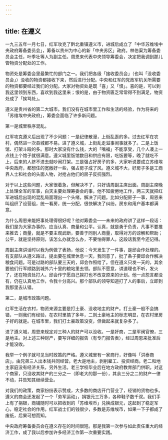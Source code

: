 ```yaml
---
---
---
```

title: 在遵义
---




一九三五年一月七日，红军攻克了黔北重镇遵义市，进城后成立了「中华苏维埃中央政府筹备委员会」，筹备以贵州为中心的新「中央苏区」政府。林伯渠为筹备委员会主任，叶季壮等人为副主任。周恩来代表中央领导筹委会，决定把我调到那儿管物资分配处的工作。

物资处是筹委会里最繁忙的部门之一。我们把各级「接收委员会」（也叫「没收委员会」）没收的物资都接收下来，然后进行分配。中央和红军的党政军机关所需要的物资都要经过我们的分配。大家对物资处是既「喜」又「恨」。喜的是，可以到我这里领到东西，喜欢到我这里来；恨的是，由于物资匮乏常常得不到满足，物资处成了「挨骂处」。

遵义是贵州省的第二大城市。我们没有在城市里工作和生活的经验，作为将来的「苏维埃中央政府」，筹委会面临了许多新问题。

第一是城里秩序混乱。

红军攻克遵义后出现了不少问题：一是纪律散漫，上街乱逛的多。过去红军在农村，偶然进一次县城都不易。进了遵义城，上街乱走滋事闹事就多了。二是上饭馆、打架斗殴的多。那时大家没有什么钱，大的「嘴福」不能享受，几个人凑上一点钱上个馆子就很满意。遵义城里饭馆数目和供应有限，吃饭要等，晚了就吃不上，后来的人挤不进去就吵闹打架。三是强占好房子的多，大家听说要成立苏维埃中央政府，都想住的宽敞好一些，强占房子成了风。遵义城不大，好房子多是工商界人士和社会的头面人物，对抢占他们的房子反抗强烈。

对于以上这些问题，大家很着急，但解决不了，只好请周副主席出面。周副主席晚上处理全军的军事，白天主要处理筹委会的事，他不知疲倦地工作，两三天就把红军进城后出现的混乱局面理出一个头绪，解决了问题。比如分配房子一事，周恩来叫组织了设营组，统一看房，统一分配，很快解决了纠纷。房东和用户基本都满意。

为什么周恩来能把事处理得很好呢？他对筹委会——未来的政府讲了这样一段话：我们是为大家办事的，应当认真、商量和公平。认真，就是勇于负责，凡事不要推来推去；商量，就是不要主观武断，要善于同别人商量，取得对方的谅解和帮助；公平，就是坚持原则，该怎么办就怎么办，不要怕得罪人。这段话我至今还记得。

周副主席讲话时以我为例做了表扬，他说：今天发生了一件事，是邱会作处理的。有支部队从遵义路过，提出要在城里休息一天，我同意了，批了条子要邱会作解决粮食问题。可是过路的部队要三天的，邱会作照给了。但在遵义只发一天的，其余要他们行军顺路到城外六十里的粮站里去领。部队不愿意，讲道理也不听，发火了，还在物资处打人。邱会作宁愿自己挨打也不改变原来的计划。他一点怨言都没有，仍在认真地工作，令我十分高兴。那个部队的领导知道打了人的事后，立即到我那里去认错。

第二，是城市政策问题。

红军生活在农村，物资来源主要是打土豪、没收地主的财产。打土豪一般不会搞错，一则我们有经验，在农村里搞了多年，二则土豪地主的标志明显，在农村里房子好的就是。在城市里，我们打土豪政策没变，但做起来就复杂多了。

进了遵义城，周恩来规定对三种人的财产可以没收。一是奸商，二是军阀官僚，三是地主。对上述三种财产，要写详细的报告（有专门报告表），经过周恩来批准后才能没收。

我举一个例子就可见当时政策的严格。遵义城里有一家商行，好像叫「洪泰商店」，由兄弟三人出本钱共同经营。老大是地主，剥削雇工、投资经商。老二和地主家庭没有经济关系，另外生活。老三学校毕业后在地方政府教育部门供职。对这个商家，只没收其财产的三分之一（即老大的那一份），其余三分之二的财产一律不动，并告知其继续营业。

对我们的政策，商家纷纷表示赞成，大多数的商店开门营业了，经销的货物也多。遵义的商会还发起了一个「劳军运动」，捐银元三万多，各种鞋子数千双。我们手上有了捐银，商铺随时可以把收到的「苏维埃币」兑换成银元，这起到了稳定军心，稳定社会的作用。红军战士们的钱很少，多数是苏维埃币，如果一下子都成了废纸，后果可想而知。

中央政府筹备委员会在遵义存在的时间很短。那是我第一次参与如此责任重大的经济工作，成了我以后参加许多经济工作第一次重要实践。